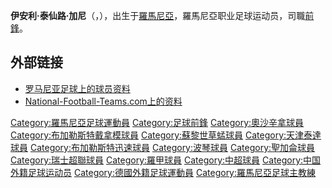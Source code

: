 {{blpunsourced|time=2019-06-25}}
{{noteta|G1=足球}}{{infobox Football biography
|          playername = 加尼
|               image = 
|            fullname = Ionel Tersinio Gane
|         dateofbirth = {{birth date and age|1971|10|12|df=y}}
|         cityofbirth = 
|      countryofbirth = [[羅馬尼亞|羅馬尼亞]]
|              height = {{height|m=1.82}}
|            position = [[前鋒_(足球)|前鋒]]
|         currentclub = [[布拉索夫足球俱樂部|巴索夫]] 
|          clubnumber = 助理教練
|          youthyears = 
|          youthclubs =
|               years = 1988–96<br />1990–92<br />1996–98<br />1998–99<br />1999–03<br />2003–04<br />2004<br />2004<br />2004–05<br />2005<br />2005–06<br />2006–07
|               clubs = {{tsl|en|FC Universitatea Craiova||克拉奧華大學}}<br />→ [[克拉约瓦电力机车设备|克拉奧華電力機車]] (借用)<br />[[奧沙辛拿|奧沙辛拿]]<br />[[布加勒斯特戴拿模|布加勒斯特戴拿模]]<br />[[圣加伦足球俱乐部|聖加倫]]<br />[[蘇黎世草蜢|蘇黎世草蜢]]<br />[[天津泰达|天津泰达]]<br />{{tsl|en|FC Universitatea Craiova||克拉奧華大學}}<br />[[布加勒斯特迅速足球俱樂部|布加勒斯特迅速]]<br />[[波琴|波琴]]<br />{{tsl|en|FC Universitatea Craiova||克拉奧華大學}}<br />{{tsl|en|FC Argeş Piteşti||阿加斯}}
|         caps(goals) = 115 (31)<br />{{0}}30 {{0}}(9)<br />{{0}}33 {{0}}(4)<br />{{0}}15 {{0}}(7)<br />117 (52)<br />{{0}}31 (16)<br />{{0}}13 {{0}}(6)<br />{{0}}{{0}}5 {{0}}(0)<br />{{0}}{{0}}8 {{0}}(1)<br />{{0}}{{0}}1 {{0}}(0)<br />{{0}}13 {{0}}(5)
|       nationalyears = 1992–01
|        nationalteam = [[羅馬尼亞國家足球隊|羅馬尼亞]]
| nationalcaps(goals) = {{0}}{{0}}6 {{0}}(0) 
| manageryears = 2009<br />2009-
| managerclubs = {{tsl|en|FC Universitatea Craiova||克拉奧華大學}} (臨時教練)<br />[[布拉索夫足球俱樂部|巴索夫]] (助理教練)
|            pcupdate =
|            ntupdate = 
}}

'''伊安利·泰仙路·加尼'''（{{lang-ro|Ionel Tersinio Gane}}，{{bd|1971年|10月12日||}}），出生于[[羅馬尼亞|羅馬尼亞]]，羅馬尼亞职业足球运动员，司職[[前鋒_(足球)|前鋒]]。

==外部链接==
* [http://www.romaniansoccer.ro/players/g/gane.shtml 罗马尼亚足球上的球员资料] {{Wayback|url=http://www.romaniansoccer.ro/players/g/gane.shtml |date=20131029200448 }}
* [http://www.national-football-teams.com/v2/player.php?id=11448 National-Football-Teams.com上的资料] {{Wayback|url=http://www.national-football-teams.com/v2/player.php?id=11448 |date=20121021220630 }}

{{2004年中超分类名单天津}}

{{DEFAULTSORT:Gane, Ionel}}
[[Category:羅馬尼亞足球運動員|Category:羅馬尼亞足球運動員]]
[[Category:足球前鋒|Category:足球前鋒]]
[[Category:奧沙辛拿球員|Category:奧沙辛拿球員]]
[[Category:布加勒斯特戴拿模球員|Category:布加勒斯特戴拿模球員]]
[[Category:蘇黎世草蜢球員|Category:蘇黎世草蜢球員]]
[[Category:天津泰達球員|Category:天津泰達球員]]
[[Category:布加勒斯特迅速球員|Category:布加勒斯特迅速球員]]
[[Category:波琴球員|Category:波琴球員]]
[[Category:聖加侖球員|Category:聖加侖球員]]
[[Category:瑞士超聯球員|Category:瑞士超聯球員]]
[[Category:羅甲球員|Category:羅甲球員]]
[[Category:中超球員|Category:中超球員]]
[[Category:中国外籍足球运动员|Category:中国外籍足球运动员]]
[[Category:德國外籍足球運動員|Category:德國外籍足球運動員]]
[[Category:羅馬尼亞足球主教練|Category:羅馬尼亞足球主教練]]
{{soccer-bio-stub}}